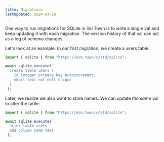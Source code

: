 ```yaml
---
title: Migrations
lastUpdated: 2024-03-18
---
```


One way to run migrations for SQLite in Val Town is to write a single val and keep
updating it with each migration. The version history of that val can act as a log of schema changes.

Let's look at an example: In our first migration, we create a users table:

```ts title="Migration 1" val
import { sqlite } from "https://esm.town/v/std/sqlite";

await sqlite.execute(`
  create table users (
    id integer primary key autoincrement,
    email text not null unique
  )
`);
```

Later, we realize we also want to store names. We can update _the same val_ to alter
the table:

```ts title="Migration 2" val
import { sqlite } from "https://esm.town/v/std/sqlite";

await sqlite.execute(`
  alter table users
  add column name text
`);
```
